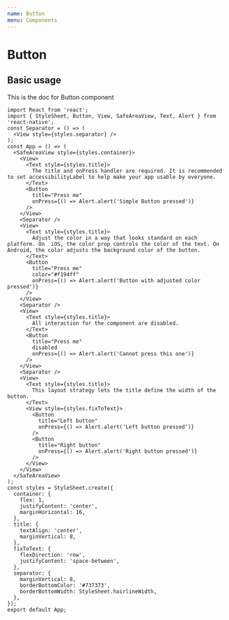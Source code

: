 ```yaml
---
name: Button
menu: Components
---
```


# Button

## Basic usage

This is the doc for Button component

```SnackPlayer name=Button%20Example
import React from 'react';
import { StyleSheet, Button, View, SafeAreaView, Text, Alert } from 'react-native';
const Separator = () => (
  <View style={styles.separator} />
);
const App = () => (
  <SafeAreaView style={styles.container}>
    <View>
      <Text style={styles.title}>
        The title and onPress handler are required. It is recommended to set accessibilityLabel to help make your app usable by everyone.
      </Text>
      <Button
        title="Press me"
        onPress={() => Alert.alert('Simple Button pressed')}
      />
    </View>
    <Separator />
    <View>
      <Text style={styles.title}>
        Adjust the color in a way that looks standard on each platform. On  iOS, the color prop controls the color of the text. On Android, the color adjusts the background color of the button.
      </Text>
      <Button
        title="Press me"
        color="#f194ff"
        onPress={() => Alert.alert('Button with adjusted color pressed')}
      />
    </View>
    <Separator />
    <View>
      <Text style={styles.title}>
        All interaction for the component are disabled.
      </Text>
      <Button
        title="Press me"
        disabled
        onPress={() => Alert.alert('Cannot press this one')}
      />
    </View>
    <Separator />
    <View>
      <Text style={styles.title}>
        This layout strategy lets the title define the width of the button.
      </Text>
      <View style={styles.fixToText}>
        <Button
          title="Left button"
          onPress={() => Alert.alert('Left button pressed')}
        />
        <Button
          title="Right button"
          onPress={() => Alert.alert('Right button pressed')}
        />
      </View>
    </View>
  </SafeAreaView>
);
const styles = StyleSheet.create({
  container: {
    flex: 1,
    justifyContent: 'center',
    marginHorizontal: 16,
  },
  title: {
    textAlign: 'center',
    marginVertical: 8,
  },
  fixToText: {
    flexDirection: 'row',
    justifyContent: 'space-between',
  },
  separator: {
    marginVertical: 8,
    borderBottomColor: '#737373',
    borderBottomWidth: StyleSheet.hairlineWidth,
  },
});
export default App;
```
